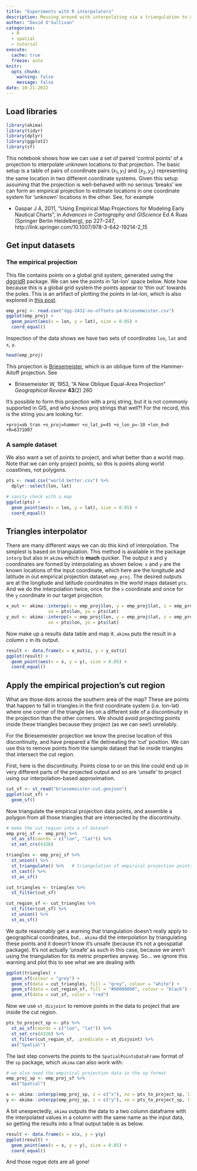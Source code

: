 ```yaml
---
title: "Experiments with R interpolators"
description: Messing around with interpolating via a triangulation to apply coordinate transformations
author: "David O'Sullivan"
categories:
  - R
  - spatial
  - tutorial
execute: 
  cache: true
  freeze: auto
knitr:
  opts_chunk: 
    warning: false
    message: false
date: 10-21-2022
---
```


## Load libraries

```r
library(akima)
library(tidyr)
library(dplyr)
library(ggplot2)
library(sf)
```

This notebook shows how we can use a set of paired 'control points' of a projection to interpolate unknown locations to that projection. The basic setup is a table of pairs of coordinate pairs $(x_1,y_1)$ and $(x_2,y_2)$ representing the same location in two different coordinate systems. Given this setup assuming that the projection is well-behaved with no serious 'breaks' we can form an empirical projection to estimate locations in one coordinate system for 'unknown' locations in the other. See, for example

+ Gaspar J A, 2011, “Using Empirical Map Projections for Modeling Early Nautical Charts”, in _Advances in Cartography and GIScience_ Ed A Ruas (Springer Berlin Heidelberg), pp 227–247, http://link.springer.com/10.1007/978-3-642-19214-2_15

## Get input datasets
### The empirical projection
This file contains points on a global grid system, generated using the [dggridR](https://github.com/r-barnes/dggridR/) package. We can see the points in 'lat-lon' space below. Note how because this is a global grid system the points appear to 'thin out' towards the poles. This is an artifact of plotting the points in lat-lon, which is also explored in [this post](../2021-10-20-random-even-points-on-the-globe/).

```r
emp_proj <- read.csv("dgg-2432-no-offsets-p4-briesemeister.csv")
ggplot(emp_proj) +
  geom_point(aes(x = lon, y = lat), size = 0.05) +
  coord_equal()
```

Inspection of the data shows we have two sets of coordinates `lon`, `lat` and `x`, `y`.

```r
head(emp_proj)
```

This projection is [Briesemeister](https://www.map-projections.net/single-view/briesemeister-v2), which is an oblique form of the Hammer-Aitoff projection. See 

+ Briesemeister W, 1953, “A New Oblique Equal-Area Projection” _Geographical Review_ **43**(2) 260

It's possible to form this projection with a proj string, but it is not commonly supported in GIS, and who knows proj strings that well?! For the record, this is the string you are looking for:

    +proj=ob_tran +o_proj=hammer +o_lat_p=45 +o_lon_p=-10 +lon_0=0 +R=6371007

### A sample dataset
We also want a set of points to project, and what better than a world map. Note that we can only project points, so this is points along world coastlines, not polygons.

```r
pts <- read.csv("world_better.csv") %>%
  dplyr::select(lon, lat)

# sanity check with a map
ggplot(pts) + 
  geom_point(aes(x = lon, y = lat), size = 0.05) + 
  coord_equal()
```

## Triangles interpolator
There are many different ways we can do this kind of interpolation. The simplest is based on triangulation. This method is available in the package `interp` but also in `akima` which is **much** quicker. The output x and y coordinates are formed by interpolating as shown below. `x` and `y` are the known locations of the input coordinate, which here are the longitude and latitude in out empirical projection dataset `emp_proj`. The desired outputs are at the longitude and latitude coordinates in the world maps dataset `pts`. And we do the interpolation twice, once for the `x` coordinate and once for the `y` coordinate in our target projection.

```r
x_out <- akima::interpp(x = emp_proj$lon, y = emp_proj$lat, z = emp_proj$x,
                xo = pts$lon, yo = pts$lat)
y_out <- akima::interpp(x = emp_proj$lon, y = emp_proj$lat, z = emp_proj$y,
                xo = pts$lon, yo = pts$lat)
```

Now make up a results data table and map it. `akima` puts the result in a column `z` in its output.

```r
result <- data.frame(x = x_out$z, y = y_out$z)
ggplot(result) + 
  geom_point(aes(x = x, y = y), size = 0.05) + 
  coord_equal()
```

## Apply the empirical projection's cut region
What are those dots across the southern area of the map? These are points that happen to fall in triangles in the first coordinate system (i.e. lon-lat) where one corner of the triangle lies on a different side of a discontinuity in the projection than the other corners. We should avoid projecting points inside these triangles because they project (as we can see!) unreliably.

For the Briesemeister projection we know the precise location of this discontinuity, and have prepared a file delineating the 'cut' position. We can use this to remove points from the sample dataset that lie inside triangles that intersect the cut region.

First, here is the discontinuity. Points close to or on this line could end up in very different parts of the projected output and so are 'unsafe' to project using our interpolation-based approximation.

```r
cut_sf <- st_read("briesemeister-cut.geojson")
ggplot(cut_sf) + 
  geom_sf()
```

Now triangulate the empirical projection data points, and assemble a polygon from all those triangles that are intersected by the discontinuity.

```r
# make the cut region into a sf dataset
emp_proj_sf <- emp_proj %>%
  st_as_sf(coords = c("lon", "lat")) %>%
  st_set_crs(4326)

triangles <- emp_proj_sf %>%
  st_union() %>%
  st_triangulate() %>%   # triangulation of empirical projection points
  st_cast() %>%
  st_as_sf() 

cut_triangles <- triangles %>%
  st_filter(cut_sf)

cut_region_sf <- cut_triangles %>% 
  st_filter(cut_sf) %>%
  st_union() %>%       
  st_as_sf() 
```

We quite reasonably get a warning that triangulation doesn't really apply to geographical coordinates, but... `akima` did the interpolation by triangulating these points and it doesn't know it's unsafe (because it's not a geospatial package). It's not actually 'unsafe' as such in this case, because we aren't using the triangulation for its metric properties anyway. So... we ignore this warning and plot this to see what we are dealing with

```r
ggplot(triangles) +
  geom_sf(colour = "grey") + 
  geom_sf(data = cut_triangles, fill = "grey", colour = "white") +
  geom_sf(data = cut_region_sf, fill = "#00000000", colour = "black") +
  geom_sf(data = cut_sf, color = "red")
```

Now we use `st_disjoint` to remove points in the data to project that are inside the cut region.

```r
pts_to_project_sp <- pts %>%
  st_as_sf(coords = c("lon", "lat")) %>%
  st_set_crs(4326) %>%
  st_filter(cut_region_sf, .predicate = st_disjoint) %>%
  as("Spatial")
```

The last step converts the points to the `SpatialPointsDataFrame` format of the `sp` package, which `akima` can also work with:

```r
# we also need the empirical projection data in the sp format
emp_proj_sp <- emp_proj_sf %>%
  as("Spatial")

x <- akima::interpp(emp_proj_sp, z = c("x"), xo = pts_to_project_sp, linear = TRUE)
y <- akima::interpp(emp_proj_sp, z = c("y"), xo = pts_to_project_sp, linear = TRUE)
```

A bit unexpectedly, `akima` outputs the data to a two column dataframe with the interpolated values in a column with the same name as the input data, so getting the results into a final output table is as below.

```r
result <- data.frame(x = x$x, y = y$y)
ggplot(result) +
  geom_point(aes(x = x, y = y), size = 0.05) + 
  coord_equal()
```

And those rogue dots are all gone!
